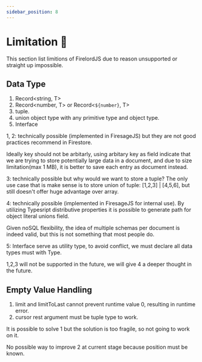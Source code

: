 ```yaml
---
sidebar_position: 8
---
```


# Limitation 🐧

This section list limitions of FirelordJS due to reason unsupported or straight up impossible.

## Data Type

1. Record<string, T>
2. Record<number, T> or Record<`${number}`, T>
3. tuple.
4. union object type with any primitive type and object type.
5. Interface

1, 2: technically possible (implemented in FiresageJS) but they are not good practices recommend in Firestore.

Ideally key should not be arbitarly, using arbitary key as field indicate that we are trying to store potentially large data in a document, and due to size limitation(max 1 MB), it is better to save each entry as document instead.

3: technically possible but why would we want to store a tuple? The only use case that is make sense is to store union of tuple: [1,2,3] | [4,5,6], but still doesn't offer huge advantage over array.

4: technically possible (implemented in FiresageJS for internal use). By utilizing Typesript distributive properties it is possible to generate path for object literal unions field.

Given noSQL flexibility, the idea of multiple schemas per document is indeed valid, but this is not something that most people do.

5: Interface serve as utility type, to avoid conflict, we must declare all data types must with Type.

1,2,3 will not be supported in the future, we will give 4 a deeper thought in the future.

## Empty Value Handling

1. limit and limitToLast cannot prevent runtime value 0, resulting in runtime error.
2. cursor rest argument must be tuple type to work.

It is possible to solve 1 but the solution is too fragile, so not going to work on it.

No possible way to improve 2 at current stage because position must be known.
